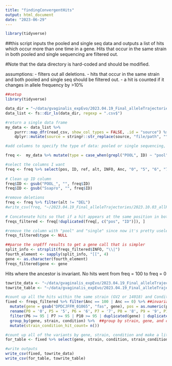 ```yaml
---
title: "findingConvergentHits"
output: html_document
date: "2023-06-29"
---
```



```r
library(tidyverse)
```


##this script inputs the pooled and single seq data and outputs a list of hits which occur more than one time in a gene. Hits that occur in the same strain in both pooled and single sequencing are filtered out. 

#Note that the data directory is hard-coded and should be modified.

assumptions: 
- filters out all deletions.
- hits that occur in the same strain and both pooled and single seq should be filtered out.
- a hit is counted if it changes in allele frequency by >10% 


```r
##setup
library(tidyverse)

data_dir = "~/data/gvaginalis_expEvo/2023.04.19_Final_alleleTrajectories/Allele_frequency/"
data_list <- fs::dir_ls(data_dir, regexp = ".csv$")

#return a single data frame
my_data <- data_list %>% 
    purrr::map_dfr(read_csv, show_col_types = FALSE, .id = "source") %>% 
    dplyr::mutate(source = stringr::str_replace(source, "file/path", ""))
```

```r
#add columns to specify the type of data: pooled or single sequencing, the strain of each entry (gv2 or 14018), and the growth condition (biofilm or planktonic)

freq <-  my_data %>% mutate(type = case_when(grepl("POOL", ID) ~ "pool", TRUE ~ "single"), strain = case_when(grepl("GV2", ID) ~ "GV2", grepl("GV14018", ID) ~ "GV14018"), condition = case_when(grepl("Biofilm", source) ~ "Biofilm", grepl("Planktonic", source) ~ "Planktonic"))

#select the columns I want
freq <- freq %>% select(pos, ID, ref, alt, INFO, Anc, "0", "5", "6", "7", "8","9", "10", annot, strain, condition, type)
                        
# Clean up ID column
freq$ID <- gsub("POOL_", "", freq$ID)
freq$ID <- gsub("Ssapro", "", freq$ID)

#remove deletions
freq <- freq %>% filter(alt != "DEL")
#write_csv(freq, "~/2023.04.19_Final_alleleTrajectories/2023.10.03_allHits.csv")
  
# Concatenate hits so that if a hit appears at the same position in both POOL and Single data, it is only counted one time.
freqs_filtered <- freq[!duplicated(freq[, c("pos", "ID")]), ]

#remove the column with "pool" and "single" since now it's pretty useless.
freqs_filtered$type <- NULL

##parse the snpEff results to get a gene call that is simpler
split_info <- strsplit(freqs_filtered$INFO, "\\|") 
fourth_element <- sapply(split_info, "[[", 4)
gene <- as.character(fourth_element)
freqs_filtered$gene <- gene

```


Hits where the ancestor is invariant.
No hits went from freq = 100 to freq = 0

```r
towrite_data <- "~/data/gvaginalis_expEvo/2023.04.19_Final_alleleTrajectories/findingConvergentHits.csv"
towrite_table <- "~/data/gvaginalis_expEvo/2023.04.19_Final_alleleTrajectories/table.csv"

#count up all the hits within the same strain (GV2 or 14018) and Condition (biofilm or planktonic)
fixed <- freqs_filtered %>% filter(Anc == 100 | Anc == 0) %>% ##invariant in the ancestor
  mutate(gene = gsub("DPDCJFFM_01065", "fas", gene), pos = as.numeric(pos)) %>% ##annotate fas
  rename(P0 = '0', P5 = '5', P6 = '6', P7 = '7', P8 = '8', P9 = '9', P10 = '10') %>% ##rename passages 
  filter(P6 >= 95 | P7 >= 95 | P10 >= 95 | duplicated(gene) | duplicated(gene, fromLast = TRUE)) %>% ##filter to variants which sweep >95% by the evolved passage, or happen more than once.
  group_by(gene, strain, condition) %>%  ##group by strain, gene, and condition, then count up the hits
  mutate(strain_condition_hit_count= n())

#count up all of the variants by gene, strain, condition and make a little table.
for_table <- fixed %>% select(gene, strain, condition, strain_condition_hit_count) %>% unique()

#write outputs
write_csv(fixed, towrite_data)
write_csv(for_table, towrite_table)
```
